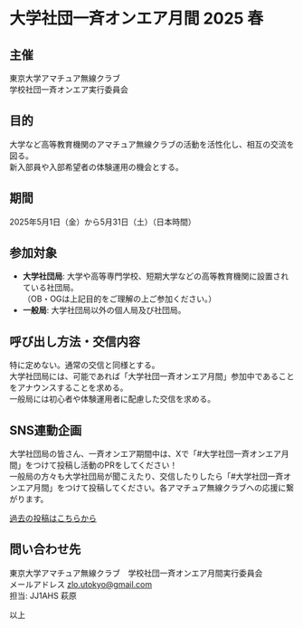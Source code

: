 # 大学社団一斉オンエア月間 2025 春

## 主催

東京大学アマチュア無線クラブ  
学校社団一斉オンエア実行委員会

## 目的

大学など高等教育機関のアマチュア無線クラブの活動を活性化し、相互の交流を図る。  
新入部員や入部希望者の体験運用の機会とする。

## 期間

2025年5月1日（金）から5月31日（土）（日本時間）

## 参加対象

- **大学社団局**: 大学や高等専門学校、短期大学などの高等教育機関に設置されている社団局。  
  （OB・OGは上記目的をご理解の上ご参加ください。）
- **一般局**: 大学社団局以外の個人局及び社団局。

## 呼び出し方法・交信内容

特に定めない。通常の交信と同様とする。  
大学社団局には、可能であれば「大学社団一斉オンエア月間」参加中であることをアナウンスすることを求める。  
一般局には初心者や体験運用者に配慮した交信を求める。

## SNS連動企画

大学社団局の皆さん、一斉オンエア期間中は、Xで「#大学社団一斉オンエア月間」をつけて投稿し活動のPRをしてください！  
一般局の方々も大学社団局が聞こえたり、交信したりしたら「#大学社団一斉オンエア月間」をつけて投稿してください。各アマチュア無線クラブへの応援に繋がります。

[過去の投稿はこちらから](https://x.com/hashtag/%E5%A4%A7%E5%AD%A6%E7%A4%BE%E5%9B%A3%E4%B8%80%E6%96%89%E3%82%AA%E3%83%B3%E3%82%A8%E3%82%A2%E6%9C%88%E9%96%93)

## 問い合わせ先

東京大学アマチュア無線クラブ　学校社団一斉オンエア月間実行委員会  
メールアドレス zlo.utokyo@gmail.com  
担当: JJ1AHS 萩原

以上
